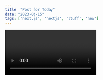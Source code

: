 ```yaml
---
title: "Post for Today"
date: "2023-03-15"
tags: ['next.js', 'nextjs', 'stuff', 'new']
---
```

<Video id="pfxyk1glEq4"/>
We recommend using Static Generation (with and without data) whenever possible because your page can be built once and served by CDN which makes it much faster than having a server render the page on every request.

```ts
const sum = (num1: number, num2: number): number => {
    return num1 + num2
}

console.log(sum(4, 8)) )
```
 
You can use Static Generation for many types of pages including

-Marketing pages
-Blog posts
-E-commerce product listings
-Help and documentation

You should ask yourself: "Can I pre-render this page ahead of a user's request? If the answer is yes, then you should choose Static Generation.

On the Other hand, Static Generation is not a good idea if you cannot pre-render a page ahead of a user's request. Maybe your page shows frequently updated data, and the pagecontent changes on every request.
<CustomImage src/>
In that case, you can Server-Side Rendering. It will be slower, but the pre-rendered page will always be up-to-date. Or you can skip pre-rendering and use client-side JavaScript to populate data.